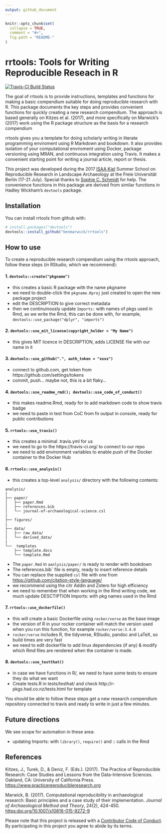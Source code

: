 ```yaml
---
output: github_document
---
```


<!-- README.md is generated from README.Rmd. Please edit that file -->

```r
knitr::opts_chunk$set(
  collapse = TRUE,
  comment = "#>",
  fig.path = "README-"
)
```

# rrtools: Tools for Writing Reproducible Reseach in R

[![Travis-CI Build Status](https://travis-ci.org/benmarwick/rrtools.svg?branch=master)](https://travis-ci.org/benmarwick/rrtools)  

The goal of rrtools is to provide instructions, templates and functions for making a basic compendium suitable for doing reproducible research with R. This package documents the key steps and provides convenient functions for quickly creating a new research compendium. The approach is based generally on Kitzes et al. (2017), and more specifically on Marwick's (2017) work using the R package structure as the basis for a research compendium

rrtools gives you a template for doing scholarly writing in literate programming enviroment using R Markdown and bookdown. It also provides isolation of your computational enviroment using Docker, package versioning using MRAN, and continuous integration using Travis. It makes a convenient starting point for writing a journal article, report or thesis. 

This project was developed during the 2017 [ISAA Kiel](https://isaakiel.github.io/) Summer School on Reproducible Research in Landscape Archaeology at the Freie Universität Berlin (17-21 July). Special thanks to [Sophie C. Schmidt](https://github.com/SCSchmidt) for help. The convenience functions in this package are derived from similar functions in Hadley Wickham's `devtools` package.    

## Installation

You can install rrtools from github with:

```r
# install.packages("devtools")
devtools::install_github("benmarwick/rrtools")
```

## How to use

To create a reproducible research compendium using the rrtools approach, follow these steps (in RStudio, which we recommend):

#### 1. `devtools::create("pkgname")  `  

- this creates a basic R package with the name pkgname
- we need to double-click the `pkgname.Rproj` just created to open the new package project
-  edit the DESCRIPTION to give correct metadata
- then we continuinously update `Imports:` with names of pkgs used in Rmd, as we write the Rmd, this can be done with, for example, `devtools::use_package("dplyr", "imports")`

#### 2. `devtools::use_mit_license(copyright_holder = "My Name")`

- this gives MIT licence in DESCRIPTION, adds LICENSE file with our name in it

#### 3. `devtools::use_github(".", auth_token = "xxxx")`         

- connect to github.com, get token from https://github.com/settings/tokens
- commit, push... maybe not, this is a bit flaky...

#### 4. `devtools::use_readme_rmd(); devtools::use_code_of_conduct()`     

- this makes readme.Rmd, ready for to add markdown code to show travis badge
- we need to paste in test from CoC from fn output in console, ready for public contributions

#### 5. `rrtools::use_travis()`         

- this creates a minimal .travis.yml for us
- we need to go to the https://travis-ci.org/ to connect to our repo 
- we need to add environment variables to enable push of the Docker container to the Docker Hub

#### 6. `rrtools::use_analysis()` 

- this creates a top-level `analysis/` directory with the following contents:

```
analysis/
|
├── paper/
│   ├── paper.Rmd
│   ├── references.bib
│   └── journal-of-archaeological-science.csl
|
├── figures/
|
├── data/
│   ├── raw_data/
│   └── derived_data/
|
└──  templates
    ├── template.docx
    └── template.Rmd
```


- The `paper.Rmd` in `aanlysis/paper/` is ready to render with bookdown   
- The references.bib` file is empty, ready to insert reference details
- You can replace the supplied `csl` file with one from <https://github.com/citation-style-language/>    
- we recommend using the citr Addin and Zotero for high efficiency    
- we need to remember that when working in the Rmd writing code, we much update DESCTIPTION Imports: with pkg names used in the Rmd

#### 7. `rrtools::use_dockerfile()`           

- this will create a basic Dockerfile using `rocker/verse` as the base image   
- the version of R in your rocker container will match the version used when you run this function, for example `rocker/verse:3.4.0`  
- `rocker/verse` includes R, the tidyverse, RStudio, pandoc and LaTeX, so build times are very fast
- we need to edit dockerfile to add linux dependencies (if any) & modify which Rmd files are rendered when the container is made.     

#### 8. `devtools::use_testthat()`

- in case we have functions in R/, we need to have some tests to ensure they do what we want
- Create tests.R in tests/testhat/ and check http://r-pkgs.had.co.nz/tests.html for template

You should be able to follow these steps get a new research compendium repository connected to travis and ready to write in just a few minutes.  

## Future directions

We see scope for automation in these area:

- updating Imports: with `library()`, `require()` and :: calls in the Rmd    

## References

Kitzes, J., Turek, D., & Deniz, F. (Eds.). (2017). The Practice of Reproducible Research: Case Studies and Lessons from the Data-Intensive Sciences. Oakland, CA: University of California Press. <https://www.practicereproducibleresearch.org>

Marwick, B. (2017). Computational reproducibility in archaeological research: Basic principles and a case study of their implementation. _Journal of Archaeological Method and Theory_, 24(2), 424-450. <https:doi.org/10.1007/s10816-015-9272-9>

Please note that this project is released with a [Contributor Code of Conduct](CONDUCT.md). By participating in this project you agree to abide by its terms.
